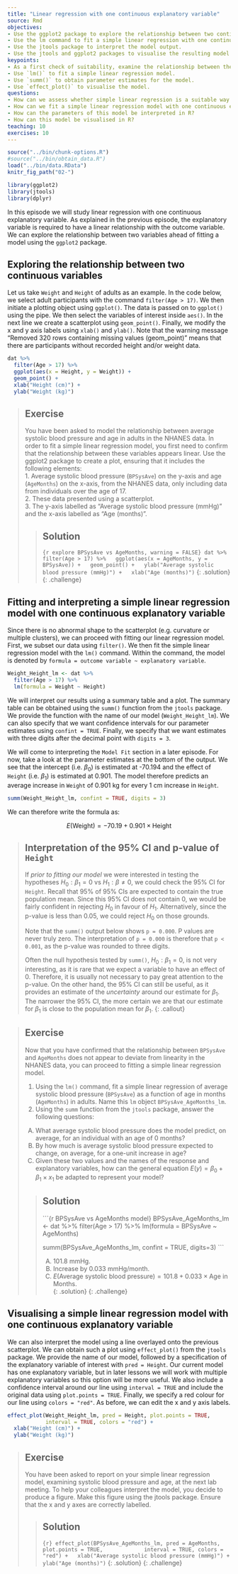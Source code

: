 ---
title: "Linear regression with one continuous explanatory variable"
source: Rmd
objectives:
- Use the ggplot2 package to explore the relationship between two continuous variables.
- Use the lm command to fit a simple linear regression with one continuous explanatory variable.
- Use the jtools package to interpret the model output.
- Use the jtools and ggplot2 packages to visualise the resulting model.
keypoints: 
- As a first check of suitability, examine the relationship between the continuous variables using a scatterplot.
- Use `lm()` to fit a simple linear regression model.
- Use `summ()` to obtain parameter estimates for the model.
- Use `effect_plot()` to visualise the model. 
questions: 
- How can we assess whether simple linear regression is a suitable way to model the relationship between two continuous variables?
- How can we fit a simple linear regression model with one continuous explanatory variable in R?
- How can the parameters of this model be interpreted in R?
- How can this model be visualised in R?
teaching: 10
exercises: 10
---

```{r, include=FALSE}
source("../bin/chunk-options.R")
#source("../bin/obtain_data.R")
load("../bin/data.RData")
knitr_fig_path("02-")
```

```{r load data, include=FALSE}
library(ggplot2)
library(jtools)
library(dplyr)
```

In this episode we will study linear regression with one continuous explanatory variable. As explained in the previous episode, the explanatory variable is required to have a linear relationship with the outcome variable. We can explore the relationship between two variables ahead of fitting a model using the `ggplot2` package.

## Exploring the relationship between two continuous variables
Let us take `Weight` and `Height` of adults as an example. In the code below, we select adult participants with the command `filter(Age > 17)`. We then initiate a plotting object using `ggplot()`. The data is passed on to `ggplot()` using the pipe. We then select the variables of interest inside `aes()`. In the next line we create a scatterplot using `geom_point()`. Finally, we modify the x and y axis labels using `xlab()` and `ylab()`. Note that the warning message "Removed 320 rows containing missing values (geom_point)" means that there are participants without recorded height and/or weight data.

```{r Height vs Weight plot}
dat %>%
  filter(Age > 17) %>%
  ggplot(aes(x = Height, y = Weight)) +
  geom_point() +
  xlab("Height (cm)") +
  ylab("Weight (kg)")
```

> ## Exercise  
> You have been asked to model the relationship between average systolic blood pressure
> and age in adults in the NHANES data. In order to fit a simple 
> linear regression model, you first need to confirm 
> that the relationship between these
> variables appears linear. Use the ggplot2 package to create a plot,
> ensuring that it includes the following elements:  
> 1. Average systolic blood pressure (`BPSysAve`) on the y-axis and age
> (`AgeMonths`) on the x-axis, from the NHANES data, only including data from individuals over the age of 17.  
> 2. These data presented using a scatterplot.  
> 3. The y-axis labelled as "Average systolic blood pressure (mmHg)" and the x-axis labelled
> as "Age (months)". 
>
> > ## Solution
> > 
> > ```{r explore BPSysAve vs AgeMonths, warning = FALSE}
> > dat %>%
> >   filter(Age > 17) %>%
> >   ggplot(aes(x = AgeMonths, y = BPSysAve)) +
> >   geom_point() +
> >   ylab("Average systolic blood pressure (mmHg)") +
> >   xlab("Age (months)")
> > ```
> {: .solution}
{: .challenge}


## Fitting and interpreting a simple linear regression model with one continuous explanatory variable
Since there is no abnormal shape to the scatterplot (e.g. curvature or multiple clusters), we can proceed with fitting our linear regression model. First, we subset our data using `filter()`. We then fit the simple linear regression model with the `lm()` command. Within the command, the model is denoted by `formula = outcome variable ~ explanatory variable`. 

```{r fit Weigth vs Height}
Weight_Height_lm <- dat %>%
  filter(Age > 17) %>%
  lm(formula = Weight ~ Height)
```

We will interpret our results using a summary table and a plot. The summary table can be obtained using the `summ()` function from the `jtools` package. We provide the function with the name of our model (`Weight_Height_lm`). We can also specify that we want confidence intervals for our parameter estimates using `confint = TRUE`. Finally, we specify that we want estimates with three digits after the decimal point with `digits = 3`.  

We will come to interpreting the `Model Fit` section in a later episode. For now, take a look at the parameter estimates at the bottom of the output. We see that the intercept (i.e. $\beta_0$) is estimated at -70.194 and the effect of `Height` (i.e. $\beta_1$) is estimated at 0.901. The model therefore predicts an average increase in `Weight` of 0.901 kg for every 1 cm increase in `Height`.   

```{r summ Weight_Height_lm}
summ(Weight_Height_lm, confint = TRUE, digits = 3)
```

We can therefore write the formula as:

$$E(\text{Weight}) = -70.19 + 0.901 \times \text{Height}$$

> ## Interpretation of the 95% CI and p-value of `Height`
> 
> If *prior to fitting our model* we were interested in testing the hypotheses 
> $H_0: \beta_1 = 0$ vs $H_1: \beta \neq 0$, we could check the 95% CI 
> for `Height`. Recall that 95% of 95% CIs are expected to contain the true population 
> mean. Since this 95% CI does not contain 0, we would be fairly confident in rejecting 
> $H_0$ in favour of $H_1$. Alternatively, since the p-value is less than 0.05, 
> we could reject $H_0$ on those grounds. 
>
> Note that the `summ()` output below shows `p = 0.000`. P values are never
> truly zero. The interpretation of `p = 0.000` is therefore that 
> `p < 0.001`, as the p-value was rounded to three digits. 
>
> Often the null hypothesis tested by `summ()`, $H_0: \beta_1 = 0$, is not very 
> interesting, as it is rare that we expect a variable to have an effect of 0. 
> Therefore, it is usually not necessary to pay great attention to the 
> p-value. On the other hand, the 95% CI can still be useful, as it provides an estimate
> of the *uncertainty* around our estimate for $\beta_1$. The narrower the 95% CI, 
> the more certain we are that our estimate for $\beta_1$ is close to the population 
> mean for $\beta_1$. 
{: .callout}


> ## Exercise  
> Now that you have confirmed that the relationship between `BPSysAve`
> and `AgeMonths` does not appear to deviate from linearity in the NHANES data, 
> you can proceed to fitting a simple linear regression model.  
>   
> 1. Using the `lm()` command, fit a simple linear regression of average systolic blood pressure
> (`BPSysAve`) as a function of age in months (`AgeMonths`) in adults. 
> Name this `lm` object `BPSysAve_AgeMonths_lm`.  
> 2. Using the `summ` function from the `jtools` package, answer the following questions:
>   
> A) What average systolic blood pressure does the model predict, on average,
> for an individual with an age of 0 months?  
> B) By how much is average systolic blood pressure expected to change, on average, for
> a one-unit increase in age?  
> C) Given these two values and the names of the response and explanatory
> variables, how can the general equation $E(y) = \beta_0 + {\beta}_1 
> \times x_1$ be adapted to represent your model? 
>
> > ## Solution
> > 
> > ```{r BPSysAve vs AgeMonths model}
> > BPSysAve_AgeMonths_lm <- dat %>% 
> >   filter(Age > 17) %>%
> >   lm(formula = BPSysAve ~ AgeMonths)
> > 
> > summ(BPSysAve_AgeMonths_lm, confint = TRUE, digits=3)
> > ```
> > 
> > A) 101.8 mmHg.  
> > B) Increase by 0.033 mmHg/month.    
> > C) $E(\text{Average systolic blood pressure}) = 101.8 + 0.033 \times \text{Age in Months}$.  
> {: .solution}
{: .challenge}

## Visualising a simple linear regression model with one continuous explanatory variable
We can also interpret the model using a line overlayed onto the previous scatterplot. We can obtain such a plot using `effect_plot()` from the `jtools` package. We provide the name of our model, followed by a specification of the explanatory variable of interest with `pred = Height`. Our current model has one explanatory variable, but in later lessons we will work with multiple explanatory variables so this option will be more useful. We also include a confidence interval around our line using `interval = TRUE` and include the original data using `plot.points = TRUE`. Finally, we specify a red colour for our line using `colors = "red"`. As before, we can edit the x and y axis labels. 

```{r effect plot weight vs height}
effect_plot(Weight_Height_lm, pred = Height, plot.points = TRUE,
            interval = TRUE, colors = "red") +
  xlab("Height (cm)") +
  ylab("Weight (kg)")
```


> ## Exercise  
> You have been asked to report on your simple linear regression model, examining systolic blood pressure and age, at 
> the next lab meeting. To help your colleagues interpret the model, you
> decide to produce a figure. Make this figure using the jtools package.
> Ensure that the x and y axes are correctly labelled.
>
> > ## Solution
> > ```{r}
> > effect_plot(BPSysAve_AgeMonths_lm, pred = AgeMonths, plot.points = TRUE,
> >             interval = TRUE, colors = "red") +
> >   xlab("Average systolic blood pressure (mmHg)") + 
> >   ylab("Age (months)")
> > ```
> {: .solution}
{: .challenge}



